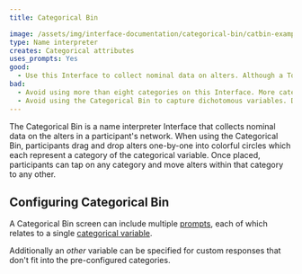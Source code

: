 ```yaml
---
title: Categorical Bin

image: /assets/img/interface-documentation/categorical-bin/catbin-example.png
type: Name interpreter
creates: Categorical attributes
uses_prompts: Yes
good:
  - Use this Interface to collect nominal data on alters. Although a Toggle Button Group can be added as an [input control](../../key-concepts/input-controls) on other interfaces, the drag and drop functionality on the Categorical Bin provides a tactile method to capturing these data that is engaging for participants.
bad:
  - Avoid using more than eight categories on this Interface. More categories cause the category labels to be difficult to read and the other visual compromises on the Interface become compromised.
  - Avoid using the Categorical Bin to capture dichotomous variables. Dichotomous variables are best captured using the Toggle [input control](../../key-concepts/input-controls) (on a [Name Generator](../name-generator-using-forms) or [Per Alter Form](../per-alter-form)) or using the variable toggling feature on the [Sociogram](../sociogram).
---
```


The Categorical Bin is a name interpreter Interface that collects nominal data on the alters in a participant's network. When using the Categorical Bin, participants drag and drop alters one-by-one into colorful circles which each represent a category of the categorical variable. Once placed, participants can tap on any category and move alters within that category to any other.

## Configuring Categorical Bin

A Categorical Bin screen can include multiple [prompts](../_key-concepts/prompts.md), each of which relates to a single [categorical variable](../_reference/variable-types.md#categorical).

Additionally an _other_ variable can be specified for custom responses that don't fit into the pre-configured categories.

<StandAloneImage
  src="/assets/img/interface-documentation/categorical-bin/architect-other.png"
  content="Configuring the 'other' variable for a categorical bin prompt"
/>
